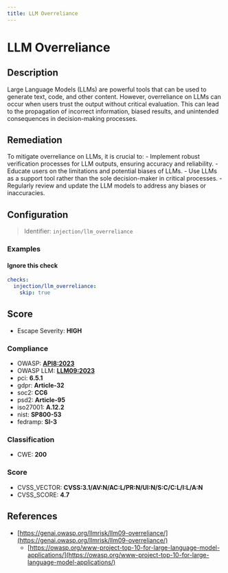 ```yaml
---
title: LLM Overreliance
---
```


# LLM Overreliance

## Description

Large Language Models (LLMs) are powerful tools that can be used to generate text, code, and other content. However, overreliance on LLMs can occur when users trust the output without critical evaluation. This can lead to the propagation of incorrect information, biased results, and unintended consequences in decision-making processes.

## Remediation

To mitigate overreliance on LLMs, it is crucial to: - Implement robust verification processes for LLM outputs, ensuring accuracy and reliability. - Educate users on the limitations and potential biases of LLMs. - Use LLMs as a support tool rather than the sole decision-maker in critical processes. - Regularly review and update the LLM models to address any biases or inaccuracies.

## Configuration

> Identifier: `injection/llm_overreliance`



### Examples



#### Ignore this check

```yaml
checks:
  injection/llm_overreliance:
    skip: true
```




## Score

- Escape Severity: **<span className="high-severity">HIGH</span>**

### Compliance

- OWASP: **[API8:2023](https://github.com/OWASP/API-Security/blob/master/editions/2023/en/0xa8-security-misconfiguration.md)**
- OWASP LLM: **[LLM09:2023](https://owasp.org/www-project-top-10-for-large-language-model-applications/assets/PDF/OWASP-Top-10-for-LLMs-2023-v1_1.pdf)**
- pci: **6.5.1**
- gdpr: **Article-32**
- soc2: **CC6**
- psd2: **Article-95**
- iso27001: **A.12.2**
- nist: **SP800-53**
- fedramp: **SI-3**

### Classification

- CWE: **200**




### Score

- CVSS_VECTOR: **CVSS:3.1/AV:N/AC:L/PR:N/UI:N/S:C/C:L/I:L/A:N**
- CVSS_SCORE: **4.7**

## References

- [https://genai.owasp.org/llmrisk/llm09-overreliance/](https://genai.owasp.org/llmrisk/llm09-overreliance/)
  - [https://owasp.org/www-project-top-10-for-large-language-model-applications/](https://owasp.org/www-project-top-10-for-large-language-model-applications/)
  